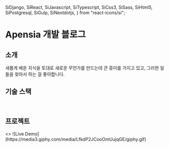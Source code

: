  SiDjango,
  SiReact,
  SiJavascript,
  SiTypescript,
  SiCss3,
  SiSass,
  SiHtml5,
  SiPostgresql,
  SiGulp,
  SiNextdotjs,
} from "react-icons/si";

# Apensia 개발 블로그

## 소개

새롭게 배운 지식을 토대로 새로운 무언가를 만드는데 큰 흥미를 가지고 있고, 그러한 일들을 찾아서 하는 걸 좋아합니다.

## 기술 스택

<br />

<center>
  <div className="tech-grid">
    <span>
      <SiHtml5 />
    </span>
    <span>
      <SiCss3 />
    </span>
    <span>
      <SiJavascript />
    </span>
    <span>
      <SiTypescript />
    </span>
    <span>
      <SiSass />
    </span>
    <span>
      <SiReact />
    </span>
    <span>
      <SiNextdotjs />
    </span>
    <span>
      <SiPostgresql />
    </span>
    <span>
      <SiDjango />
    </span>
    <span>
      <SiGulp />
    </span>
  </div>
</center>

## 프로젝트

<Cards num={2}>
  <Card image arrow title="gulp-static" href="/letsh/index">
    <>
      ![Live Demo](https://media3.giphy.com/media/LfkdP2JCooOmUujqGE/giphy.gif)
    </>
  </Card>
</Cards>
